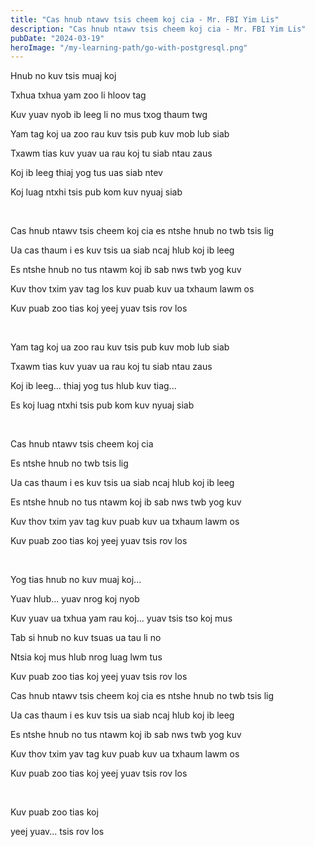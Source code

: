 ```yaml
---
title: "Cas hnub ntawv tsis cheem koj cia - Mr. FBI Yim Lis"
description: "Cas hnub ntawv tsis cheem koj cia - Mr. FBI Yim Lis"
pubDate: "2024-03-19"
heroImage: "/my-learning-path/go-with-postgresql.png"
---
```


Hnub no kuv tsis muaj koj

Txhua txhua yam zoo li hloov tag

Kuv yuav nyob ib leeg li no mus txog thaum twg

Yam tag koj ua zoo rau kuv tsis pub kuv mob lub siab

Txawm tias kuv yuav ua rau koj tu siab ntau zaus

Koj ib leeg thiaj yog tus uas siab ntev

Koj luag ntxhi tsis pub kom kuv nyuaj siab

<br />

Cas hnub ntawv tsis cheem koj cia es ntshe hnub no twb tsis lig

Ua cas thaum i es kuv tsis ua siab ncaj hlub koj ib leeg

Es ntshe hnub no tus ntawm koj ib sab nws twb yog kuv

Kuv thov txim yav tag los kuv puab kuv ua txhaum lawm os

Kuv puab zoo tias koj yeej yuav tsis rov los

<br />

Yam tag koj ua zoo rau kuv tsis pub kuv mob lub siab

Txawm tias kuv yuav ua rau koj tu siab ntau zaus

Koj ib leeg... thiaj yog tus hlub kuv tiag...

Es koj luag ntxhi tsis pub kom kuv nyuaj siab

<br />

Cas hnub ntawv tsis cheem koj cia

Es ntshe hnub no twb tsis lig

Ua cas thaum i es kuv tsis ua siab ncaj hlub koj ib leeg

Es ntshe hnub no tus ntawm koj ib sab nws twb yog kuv

Kuv thov txim yav tag kuv puab kuv ua txhaum lawm os

Kuv puab zoo tias koj yeej yuav tsis rov los

<br />

Yog tias hnub no kuv muaj koj...

Yuav hlub... yuav nrog koj nyob

Kuv yuav ua txhua yam rau koj... yuav tsis tso koj mus

Tab si hnub no kuv tsuas ua tau li no

Ntsia koj mus hlub nrog luag lwm tus

Kuv puab zoo tias koj yeej yuav tsis rov los

Cas hnub ntawv tsis cheem koj cia es ntshe hnub no twb tsis lig

Ua cas thaum i es kuv tsis ua siab ncaj hlub koj ib leeg

Es ntshe hnub no tus ntawm koj ib sab nws twb yog kuv

Kuv thov txim yav tag kuv puab kuv ua txhaum lawm os

Kuv puab zoo tias koj yeej yuav tsis rov los

<br />

Kuv puab zoo tias koj

yeej yuav... tsis rov los
